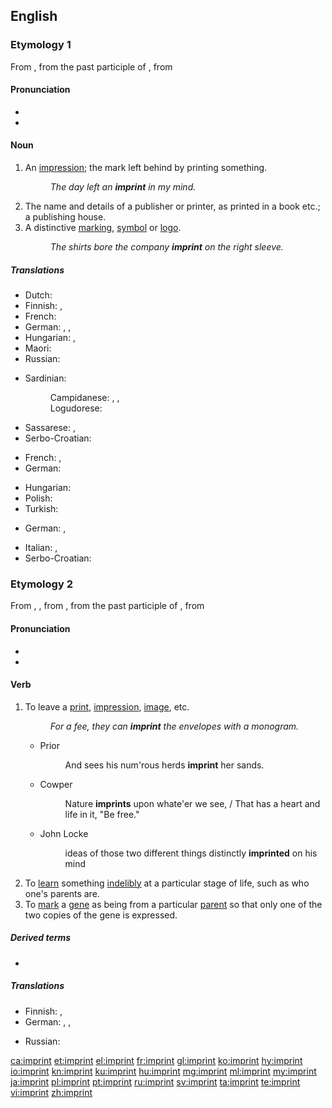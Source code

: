 {{was wotd|2008|October|6}}
==English==

===Etymology 1===
From {{etyl|fro|en}} {{m|fro|empreinte}}, from the past participle of {{m|fro|empreindre}}, from {{etyl|la|en}} {{m|la|imprimere|}}

====Pronunciation====
* {{IPA|/ˈɪm.pɹɪnt/|lang=en}}
* {{audio|en-us-imprint-noun.ogg|Audio (US)|lang=en}}

====Noun====
{{en-noun}}

# An [[impression]]; the mark left behind by printing something.
#: ''The day left an '''imprint''' in my mind.''
# The name and details of a publisher or printer, as printed in a book etc.; a publishing house.
# A distinctive [[marking]], [[symbol]] or [[logo]].
#: ''The shirts bore the company '''imprint''' on the right sleeve.''

=====Translations=====
{{trans-top|an impression; the mark left behind by printing something}}
* Dutch: {{t+|nl|indruk}}
* Finnish: {{t+|fi|jälki}}, {{t+|fi|painauma}}
* French: {{t+|fr|empreinte}}
* German: {{t|de|Gepräge|n}}, {{t+|de|Abdruck|m}}, {{t+|de|Aufdruck|m}}
* Hungarian: {{t+|hu|nyom}}, {{t+|hu|lenyomat}}
* Maori: {{t|mi|mātātuhi}}
* Russian: {{t+|ru|отпеча́ток}}
{{trans-mid}}
* Sardinian:
*: Campidanese: {{t|sc|bullu}}, {{t|sc|segliu}}, {{t|sc|segliu}}
*: Logudorese: {{t|sc|imprènta}}
* Sassarese: {{t|sdc|imprènta}}, {{t|sdc|piùta}}
* Serbo-Croatian: {{t|sh|отисак|sc=Cyrl}}
{{trans-bottom}}

{{trans-top|the name and details of a publisher or printer, as printed in a book etc}}
* French: {{t+|fr|ours|m}}, {{t|fr|pavé de l'ours|m}}
* German: {{t+|de|Impressum|n}}
{{trans-mid}}
* Hungarian: {{t+|hu|impresszum}}
* Polish: {{t|pl|impressum}}
* Turkish: {{t+|tr|künye}}
{{trans-bottom}}

{{trans-top|a distinctive marking, symbol or logo}}
* German: {{t|de|Gepräge|n}}, {{t+|de|Aufdruck|m}}
{{trans-mid}}
* Italian: {{t+|it|logo|m}}, {{t+|it|marchio|m}}
* Serbo-Croatian: {{t|sh|лого|sc=Cyrl}}
{{trans-bottom}}

===Etymology 2===
From {{inh|en|enm|emprinten}}, {{m|enm|enprinten}}, from {{etyl|fro|en}} {{m|fro|empreinter}}, from the past participle of {{m|fro|empreindre}}, from {{etyl|la|en}} {{m|la|imprimere|}}

====Pronunciation====
* {{IPA|/ɪmˈpɹɪnt/|lang=en}}
* {{audio|en-us-imprint-verb.ogg|Audio (US)|lang=en}}

====Verb====
{{en-verb}}

# To leave a [[print]], [[impression]], [[image]], etc.
#: ''For a fee, they can '''imprint''' the envelopes with a monogram.''
#* Prior
#*: And sees his num'rous herds '''imprint''' her sands.
#* Cowper
#*: Nature '''imprints''' upon whate'er we see, / That has a heart and life in it, "Be free."
#* John Locke
#*: ideas of those two different things distinctly '''imprinted''' on his mind
# To [[learn]] something [[indelibly]] at a particular stage of life, such as who one's parents are.
# To [[mark]] a [[gene]] as being from a particular [[parent]] so that only one of the two copies of the gene is expressed.

=====Derived terms=====
* {{l|en|imprint on}}

=====Translations=====
{{trans-top|to leave a print, impression, image, etc.}}
* Finnish: {{t+|fi|painaa}}, {{t|fi|jättää jälki}}
* German: {{t+|de|einprägen}}, {{t+|de|abdrucken}}, {{t|de|aufdrucken}}
{{trans-mid}}
* Russian: {{t+|ru|отпечатать}}
{{trans-bottom}}

[[ca:imprint]]
[[et:imprint]]
[[el:imprint]]
[[fr:imprint]]
[[gl:imprint]]
[[ko:imprint]]
[[hy:imprint]]
[[io:imprint]]
[[kn:imprint]]
[[ku:imprint]]
[[hu:imprint]]
[[mg:imprint]]
[[ml:imprint]]
[[my:imprint]]
[[ja:imprint]]
[[pl:imprint]]
[[pt:imprint]]
[[ru:imprint]]
[[sv:imprint]]
[[ta:imprint]]
[[te:imprint]]
[[vi:imprint]]
[[zh:imprint]]